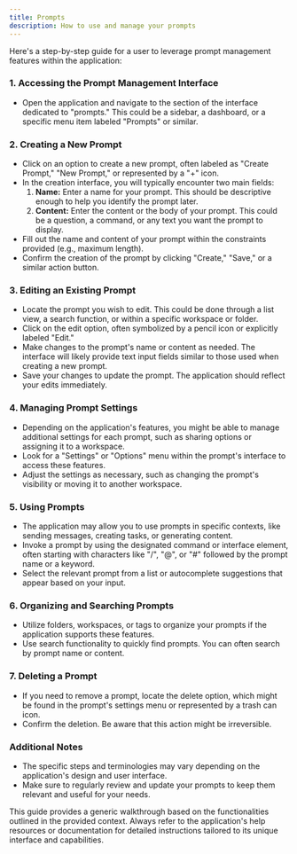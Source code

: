 ```yaml
---
title: Prompts
description: How to use and manage your prompts
---
```

Here's a step-by-step guide for a user to leverage prompt management features within the application:

### 1. Accessing the Prompt Management Interface

- Open the application and navigate to the section of the interface dedicated to "prompts." This could be a sidebar, a dashboard, or a specific menu item labeled "Prompts" or similar.

### 2. Creating a New Prompt

- Click on an option to create a new prompt, often labeled as "Create Prompt," "New Prompt," or represented by a "+" icon.
- In the creation interface, you will typically encounter two main fields:
    1. **Name:** Enter a name for your prompt. This should be descriptive enough to help you identify the prompt later.
    2. **Content:** Enter the content or the body of your prompt. This could be a question, a command, or any text you want the prompt to display.
- Fill out the name and content of your prompt within the constraints provided (e.g., maximum length).
- Confirm the creation of the prompt by clicking "Create," "Save," or a similar action button.

### 3. Editing an Existing Prompt

- Locate the prompt you wish to edit. This could be done through a list view, a search function, or within a specific workspace or folder.
- Click on the edit option, often symbolized by a pencil icon or explicitly labeled "Edit."
- Make changes to the prompt's name or content as needed. The interface will likely provide text input fields similar to those used when creating a new prompt.
- Save your changes to update the prompt. The application should reflect your edits immediately.

### 4. Managing Prompt Settings

- Depending on the application's features, you might be able to manage additional settings for each prompt, such as sharing options or assigning it to a workspace.
- Look for a "Settings" or "Options" menu within the prompt's interface to access these features.
- Adjust the settings as necessary, such as changing the prompt's visibility or moving it to another workspace.

### 5. Using Prompts

- The application may allow you to use prompts in specific contexts, like sending messages, creating tasks, or generating content.
- Invoke a prompt by using the designated command or interface element, often starting with characters like "/", "@", or "#" followed by the prompt name or a keyword.
- Select the relevant prompt from a list or autocomplete suggestions that appear based on your input.

### 6. Organizing and Searching Prompts

- Utilize folders, workspaces, or tags to organize your prompts if the application supports these features.
- Use search functionality to quickly find prompts. You can often search by prompt name or content.

### 7. Deleting a Prompt

- If you need to remove a prompt, locate the delete option, which might be found in the prompt's settings menu or represented by a trash can icon.
- Confirm the deletion. Be aware that this action might be irreversible.

### Additional Notes

- The specific steps and terminologies may vary depending on the application's design and user interface.
- Make sure to regularly review and update your prompts to keep them relevant and useful for your needs.

This guide provides a generic walkthrough based on the functionalities outlined in the provided context. Always refer to the application's help resources or documentation for detailed instructions tailored to its unique interface and capabilities.